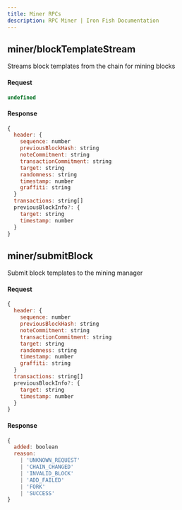 ```yaml
---
title: Miner RPCs
description: RPC Miner | Iron Fish Documentation
---
```


## miner/blockTemplateStream

Streams block templates from the chain for mining blocks

#### Request

```js
undefined
```

#### Response

```js
{
  header: {
    sequence: number
    previousBlockHash: string
    noteCommitment: string
    transactionCommitment: string
    target: string
    randomness: string
    timestamp: number
    graffiti: string
  }
  transactions: string[]
  previousBlockInfo?: {
    target: string
    timestamp: number
  }
}
```

## miner/submitBlock

Submit block templates to the mining manager

#### Request

```js
{
  header: {
    sequence: number
    previousBlockHash: string
    noteCommitment: string
    transactionCommitment: string
    target: string
    randomness: string
    timestamp: number
    graffiti: string
  }
  transactions: string[]
  previousBlockInfo?: {
    target: string
    timestamp: number
  }
}
```

#### Response

```js
{
  added: boolean
  reason:
    | 'UNKNOWN_REQUEST'
    | 'CHAIN_CHANGED'
    | 'INVALID_BLOCK'
    | 'ADD_FAILED'
    | 'FORK'
    | 'SUCCESS'
}
```

